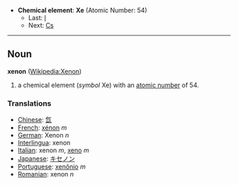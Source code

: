 *'''Chemical element''': '''Xe''' (Atomic Number: 54)
**Last: [[Iodine|I]]
**Next: [[Caesium|Cs]]
----
== Noun ==
'''xenon''' ([[en:Xenon|Wikipedia:Xenon]])

# a chemical element (''symbol'' Xe) with an [[atomic number]] of 54.

===Translations===
*[[Chinese]]: [[氙]]
*[[French]]: [[xénon]] ''m''
*[[German]]: Xenon ''n''
*[[Interlingua]]: xenon
*[[Italian]]: xenon ''m'', [[xeno]] ''m''
*[[Japanese]]: [[キセノン]]
*[[Portuguese]]: [[xenônio]] ''m''
*[[Romanian]]: xenon ''n''